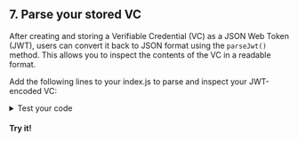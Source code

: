 
<section class="docs-section">

## 7. Parse your stored VC

After creating and storing a Verifiable Credential (VC) as a JSON Web Token (JWT), users can convert it back to JSON format using the `parseJwt()` method. 
This allows you to inspect the contents of the VC in a readable format.

Add the following lines to your index.js to parse and inspect your JWT-encoded VC:

<CodeSnippet snippetName="parseQuickstartVc" />

<details>
    <summary>Test your code</summary>

Wanna see the parsed JWT?

In index.js, add the following line and save your file:

```js
console.log(parsedVc);
```

Then from the terminal, run:
```bash
node index.js
```


Your VC may resemble the output below:
```bash
VerifiableCredential { }
```
    
</details>

#### Try it!

</section>
